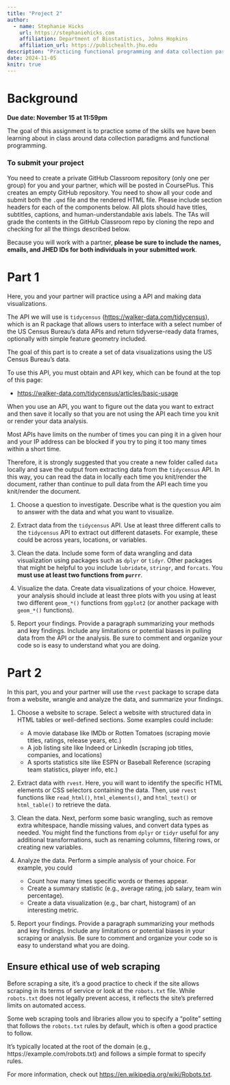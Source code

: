 ```yaml
---
title: "Project 2"
author: 
  - name: Stephanie Hicks
    url: https://stephaniehicks.com
    affiliation: Department of Biostatistics, Johns Hopkins
    affiliation_url: https://publichealth.jhu.edu
description: "Practicing functional programming and data collection paradigms"
date: 2024-11-05
knitr: true
---
```



# Background


**Due date: November 15 at 11:59pm**

The goal of this assignment is to practice some of the skills we have been learning about in class around data collection paradigms and functional programming.

### To submit your project 

You need to create a private GitHub Classroom repository  (only one per group) for you and your partner, which will be posted in CoursePlus. This creates an empty GitHub repository. You need to show all your code and submit both the `.qmd` file and the rendered HTML file. Please include section headers for each of the components below. All plots should have titles, subtitles, captions, and human-understandable axis labels. The TAs will grade the contents in the GitHub Classroom repo by cloning the repo and checking for all the things described below. 

Because you will work with a partner, **please be sure to include the names, emails, and JHED IDs for both individuals in your submitted work**. 

# Part 1 

Here, you and your partner will practice using a API and making data visualizations. 

The API we will use is `tidycensus` (<https://walker-data.com/tidycensus>), which is an R package that allows users to interface with a select number of the US Census Bureau’s data APIs and return tidyverse-ready data frames, optionally with simple feature geometry included.

The goal of this part is to create a set of data visualizations using the US Census Bureau's data. 

:::{.callout-important}

To use this API, you must obtain and API key, which can be found at the top of this page: 

- <https://walker-data.com/tidycensus/articles/basic-usage>

:::

:::{.callout-tip}

When you use an API, you want to figure out the data you want to extract and then save it locally so that you are not using the API each time you knit or render your data analysis. 

Most APIs have limits on the number of times you can ping it in a given hour and your IP address can be blocked if you try to ping it too many times within a short time. 

Therefore, it is strongly suggested that you create a new folder called `data` locally and save the output from extracting data from the `tidycensus` API. In this way, you can read the data in locally each time you knit/render the document, rather than continue to pull data from the API each time you knit/render the document. 

:::


1. Choose a question to investigate. Describe what is the question you aim to answer with the data and what you want to visualize. 

2. Extract data from the `tidycensus` API. Use at least three different calls to the `tidycensus` API to extract out different datasets. For example, these could be across years, locations, or variables. 

3. Clean the data. Include some form of data wrangling and data visualization using packages such as `dplyr` or `tidyr`. Other packages that might be helpful to you include `lubridate`, `stringr`, and `forcats`. You **must use at least two functions from `purrr`**. 

4. Visualize the data. Create data visualizations of your choice. However, your analysis should include at least three plots with you using at least two different `geom_*()` functions from `ggplot2` (or another package with `geom_*()` functions). 

5. Report your findings. Provide a paragraph summarizing your methods and key findings. Include any limitations or potential biases in pulling data from the API or the analysis. Be sure to comment and organize your code so is easy to understand what you are doing. 


# Part 2

In this part, you and your partner will use the `rvest` package to scrape data from a website, wrangle and analyze the data, and summarize your findings. 

1. Choose a website to scrape. Select a website with structured data in HTML tables or well-defined sections. Some examples could include: 

   - A movie database like IMDb or Rotten Tomatoes (scraping movie titles, ratings, release years, etc.)
   - A job listing site like Indeed or LinkedIn (scraping job titles, companies, and locations)
   - A sports statistics site like ESPN or Baseball Reference (scraping team statistics, player info, etc.)

2. Extract data with `rvest`. Here, you will want to identify the specific HTML elements or CSS selectors containing the data. Then, use `rvest` functions like `read_html()`, `html_elements()`, and `html_text()` or `html_table()` to retrieve the data.

3. Clean the data. Next, perform some basic wrangling, such as remove extra whitespace, handle missing values, and convert data types as needed. You might find the functions from `dplyr` or `tidyr` useful for any additional transformations, such as renaming columns, filtering rows, or creating new variables.

4. Analyze the data. Perform a simple analysis of your choice. For example, you could

   - Count how many times specific words or themes appear.
   - Create a summary statistic (e.g., average rating, job salary, team win percentage).
   - Create a data visualization (e.g., bar chart, histogram) of an interesting metric.

5. Report your findings. Provide a paragraph summarizing your methods and key findings. Include any limitations or potential biases in your scraping or analysis. Be sure to comment and organize your code so is easy to understand what you are doing. 

:::::: {.callout-caution}

## Ensure ethical use of web scraping

Before scraping a site, it's a good practice to check if the site allows scraping in its terms of service or look at the `robots.txt` file. While `robots.txt` does not legally prevent access, it reflects the site's preferred limits on automated access. 

Some web scraping tools and libraries allow you to specify a "polite" setting that follows the `robots.txt` rules by default, which is often a good practice to follow.

It’s typically located at the root of the domain (e.g., https://example.com/robots.txt) and follows a simple format to specify rules.

For more information, check out <https://en.wikipedia.org/wiki/Robots.txt>. 

:::

